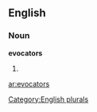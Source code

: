 ==English==

===Noun===
'''evocators'''

# {{plural of|[[evocator]]}}

[[Category:English plurals]]

[[ar:evocators]]